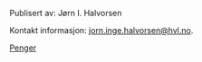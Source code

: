<html>
<body>

<footer>
  <p>Publisert av: Jørn I. Halvorsen</p>
  <p>Kontakt informasjon: <a href="mailto:jorn.inge.halvorsen@hvl.no">jorn.inge.halvorsen@hvl.no</a>.</p>
</footer>

<!--<p><strong>Note:</strong> The footer tag is not supported in Internet Explorer 8 and earlier versions.</p>-->

</body>
</html>


[Penger](notater/Penger.pdf)
